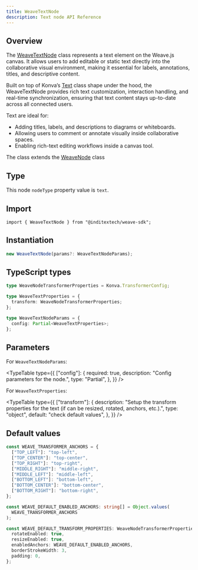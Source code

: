 ```yaml
---
title: WeaveTextNode
description: Text node API Reference
---
```



## Overview

The [WeaveTextNode](https://github.com/InditexTech/weavejs/blob/main/code/packages/sdk/src/nodes/text/text.ts)
class represents a text element on the Weave.js canvas. It allows users to add editable or static text directly
into the collaborative visual environment, making it essential for labels, annotations, titles, and descriptive
content.

Built on top of Konva’s [Text](https://konvajs.org/api/Konva.Text.html) class shape under the hood, the WeaveTextNode
provides rich text customization, interaction handling, and real-time synchronization, ensuring that text content stays up-to-date across all connected users.

Text are ideal for:

- Adding titles, labels, and descriptions to diagrams or whiteboards.
- Allowing users to comment or annotate visually inside collaborative spaces.
- Enabling rich-text editing workflows inside a canvas tool.

The class extends the [WeaveNode](/docs/sdk/api-reference/nodes/node) class

## Type

This node `nodeType` property value is `text`.

## Import

```shell
import { WeaveTextNode } from "@inditextech/weave-sdk";
```

## Instantiation

```ts
new WeaveTextNode(params?: WeaveTextNodeParams);
```

## TypeScript types

```ts
type WeaveNodeTransformerProperties = Konva.TransformerConfig;

type WeaveTextProperties = {
  transform: WeaveNodeTransformerProperties;
};

type WeaveTextNodeParams = {
  config: Partial<WeaveTextProperties>;
};
```

## Parameters

For `WeaveTextNodeParams`:

<TypeTable
  type={{
    ["config"]: {
      required: true,
      description: "Config parameters for the node.",
      type: "Partial<WeaveTextProperties>",
    },
  }}
/>

For `WeaveTextProperties`:

<TypeTable
  type={{
    ["transform"]: {
      description:
        "Setup the transform properties for the text (if can be resized, rotated, anchors, etc.).",
      type: "object",
      default: "check default values",
    },
  }}
/>

## Default values

```ts
const WEAVE_TRANSFORMER_ANCHORS = {
  ["TOP_LEFT"]: "top-left",
  ["TOP_CENTER"]: "top-center",
  ["TOP_RIGHT"]: "top-right",
  ["MIDDLE_RIGHT"]: "middle-right",
  ["MIDDLE_LEFT"]: "middle-left",
  ["BOTTOM_LEFT"]: "bottom-left",
  ["BOTTOM_CENTER"]: "bottom-center",
  ["BOTTOM_RIGHT"]: "bottom-right",
};

const WEAVE_DEFAULT_ENABLED_ANCHORS: string[] = Object.values(
  WEAVE_TRANSFORMER_ANCHORS
);

const WEAVE_DEFAULT_TRANSFORM_PROPERTIES: WeaveNodeTransformerProperties = {
  rotateEnabled: true,
  resizeEnabled: true,
  enabledAnchors: WEAVE_DEFAULT_ENABLED_ANCHORS,
  borderStrokeWidth: 3,
  padding: 0,
};
```
